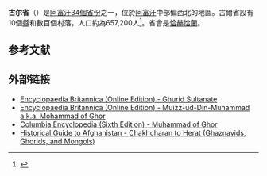 {{Infobox settlement
| name = 古爾省
| native_name = غور
| native_name_lang = fa
| settlement_type = [[阿富汗行政區劃|省]]
| image_skyline = Jam Qasr Zarafshan.jpg
| image_alt =
| image_caption = 沙赫拉克縣賈姆尖碑
| image_flag = 
| flag_alt =
| image_seal = 
| seal_alt =
| image_shield = 
| shield_alt =
| nickname =
| motto =
| image_map = Ghor in Afghanistan.svg
| map_alt =
| map_caption = 古爾省在阿富汗的位置
| pushpin_map =
| pushpin_label_position =
| pushpin_map_alt =
| pushpin_map_caption =
| coordinates = {{coord|34|65|type:adm1st_region:AF|display=inline,title}}
| coor_pinpoint = 省會
| coordinates_footnotes =
| subdivision_type = 國家
| subdivision_name = {{flag|Afghanistan|Taliban}}
| established_title =
| established_date = 
| founder =
| seat_type = 省會
| seat = [[恰赫恰蘭|恰赫恰蘭]]
| government_footnotes =
| leader_party =
| leader_title = 省長
| leader_name = Ghulam Nasir Khaze
| unit_pref = 公制
| area_footnotes =
| area_total_km2 = 36478.8
| area_land_km2 =
| area_water_km2 =
| area_water_percent =
| area_note = 
| elevation_footnotes =
| elevation_m =
| population_footnotes = <ref>{{cite web|url=http://www.geohive.com/cntry/afghanistan_ext.aspx|title=Afghanistan at GeoHive|website=GeoHive.com|access-date=1 December 2017|archive-date=2015-07-21|archive-url=https://web.archive.org/web/20150721104806/http://www.geohive.com/cntry/afghanistan_ext.aspx|dead-url=no}}</ref>
| population_total = 700,296
| population_as_of = 2015
| population_density_km2 = auto
| population_demonym = 
| population_note = 
| blank_name_sec1 = {{link-en|阿富汗語言|Languages of Afghanistan|主要語言}}	
| blank_info_sec1 = [[哈扎拉吉語|哈扎拉吉語]]<br>[[達利語|達利語]]<br>[[普什圖語|普什圖語]]
| timezone1 = UTC+4:30
| utc_offset1 =
| timezone1_DST =
| utc_offset1_DST =
| postal_code_type =
| postal_code =
| area_code_type =
| area_code = 
| iso_code = AF-GHO
| website = <!-- {{URL|example.com}} -->
| footnotes =
}}

'''古尔省'''（{{lang-fa|د غور ولايت}}）是[[阿富汗行政區劃|阿富汗34個省份]]之一，位於[[阿富汗|阿富汗]]中部偏西北的{{link-en|哈拉扎賈特|Hazarajat}}地區。古爾省設有10個[[縣_(阿富汗)|縣]]和數百個村落，人口約為657,200人<ref name=cso>{{cite web |url=http://cso.gov.af/Content/files/Ghor(1).pdf |title=Settled Population of Ghor province by Civil Division, Urban, Rural and Sex-2012-13 |publisher=Islamic Republic of Afghanistan: Central Statistics Organization |accessdate=2013-01-05 |archive-date=2014-01-06 |archive-url=https://web.archive.org/web/20140106040420/http://cso.gov.af/Content/files/Ghor(1).pdf |dead-url=no }}</ref>。省會是[[恰赫恰蘭|恰赫恰蘭]]。

== 参考文献 ==
<references/>

== 外部链接 ==
* [http://www.britannica.com/eb/article-9036708/Ghurid-Sultanate Encyclopaedia Britannica (Online Edition) - Ghurid Sultanate]{{Wayback|url=http://www.britannica.com/eb/article-9036708/Ghurid-Sultanate |date=20070602144156 }}
* [http://www.britannica.com/eb/article-9054185/Muizz-ud-Din-Muhammad-ibn-Sam Encyclopaedia Britannica (Online Edition) - Muizz-ud-Din-Muhammad a.k.a. Mohammad of Ghor]{{Wayback|url=http://www.britannica.com/eb/article-9054185/Muizz-ud-Din-Muhammad-ibn-Sam |date=20070929135617 }}
* [http://www.infoplease.com/ce6/people/A0834353.html Columbia Encyclopedia (Sixth Edition) - Muhammad of Ghor]{{Wayback|url=http://www.infoplease.com/ce6/people/A0834353.html |date=20110524225034 }}
* [http://www.zharov.com/dupree/chapter32.html Historical Guide to Afghanistan - Chakhcharan to Herat (Ghaznavids, Ghorids, and Mongols)] {{Wayback|url=http://www.zharov.com/dupree/chapter32.html |date=20070927223342 }}

{{阿富汗省份}}
{{Afghanistan-stub}}